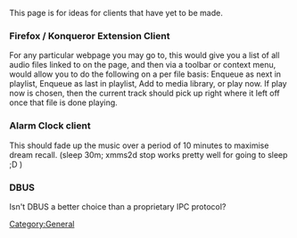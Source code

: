 This page is for ideas for clients that have yet to be made. 

=== Firefox / Konqueror Extension Client ===

For any particular webpage you may go to, this would give you a list of all audio files linked to on the page, and then via a toolbar or context menu, would allow you to do the following on a per file basis: Enqueue as next in playlist, Enqueue as last in playlist, Add to media library, or play now. If play now is chosen, then the current track should pick up right where it left off once that file is done playing.

=== Alarm Clock client === 

This should fade up the music over a period of 10 minutes to maximise dream recall. (sleep 30m; xmms2d stop works pretty well for going to sleep ;D )

=== DBUS ===

Isn't DBUS a better choice than a proprietary IPC protocol?

[[Category:General]]